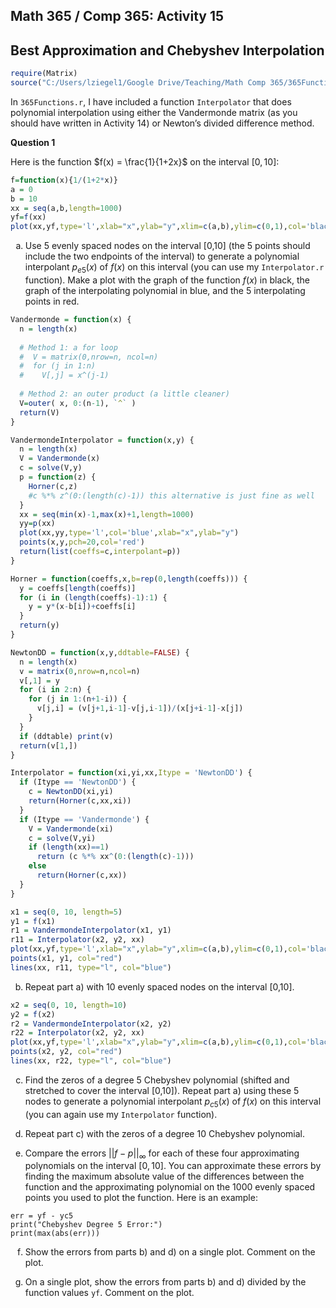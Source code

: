 
## Math 365 / Comp 365: Activity 15
## Best Approximation and Chebyshev Interpolation

```r
require(Matrix)
source("C:/Users/lziegel1/Google Drive/Teaching/Math Comp 365/365Functions.r")
```

In `365Functions.r`, I have included a function `Interpolator` that does polynomial interpolation using either the Vandermonde matrix (as you should have written in Activity 14) or Newton's divided difference method. 

**Question 1**

Here is the function $f(x) = \frac{1}{1+2x}$ on the interval $[0,10]$: 
```r
f=function(x){1/(1+2*x)}
a = 0
b = 10
xx = seq(a,b,length=1000)
yf=f(xx)
plot(xx,yf,type='l',xlab="x",ylab="y",xlim=c(a,b),ylim=c(0,1),col='black',lwd=2)
```

a) Use 5 evenly spaced nodes on the interval [0,10] (the 5 points should include the two endpoints of the interval) to generate a polynomial interpolant $p_{e5}(x)$ of $f(x)$ on this interval (you can use my `Interpolator.r` function). Make a plot with the graph of the function $f(x)$ in black, the graph of the interpolating polynomial in blue, and the 5 interpolating points in red.

```r
Vandermonde = function(x) {
  n = length(x)
  
  # Method 1: a for loop
  #  V = matrix(0,nrow=n, ncol=n)
  #  for (j in 1:n)
  #    V[,j] = x^(j-1)
  
  # Method 2: an outer product (a little cleaner)
  V=outer( x, 0:(n-1), `^` )
  return(V)
}

VandermondeInterpolator = function(x,y) {
  n = length(x)
  V = Vandermonde(x)
  c = solve(V,y)
  p = function(z) { 
    Horner(c,z)
    #c %*% z^(0:(length(c)-1)) this alternative is just fine as well
  }  
  xx = seq(min(x)-1,max(x)+1,length=1000)
  yy=p(xx)
  plot(xx,yy,type='l',col='blue',xlab="x",ylab="y")
  points(x,y,pch=20,col='red')  
  return(list(coeffs=c,interpolant=p))
}

Horner = function(coeffs,x,b=rep(0,length(coeffs))) {
  y = coeffs[length(coeffs)]
  for (i in (length(coeffs)-1):1) {
    y = y*(x-b[i])+coeffs[i] 
  }
  return(y)
}

NewtonDD = function(x,y,ddtable=FALSE) {
  n = length(x)
  v = matrix(0,nrow=n,ncol=n)
  v[,1] = y
  for (i in 2:n) {
    for (j in 1:(n+1-i)) {
      v[j,i] = (v[j+1,i-1]-v[j,i-1])/(x[j+i-1]-x[j])
    }
  }
  if (ddtable) print(v)
  return(v[1,])
}

Interpolator = function(xi,yi,xx,Itype = 'NewtonDD') {
  if (Itype == 'NewtonDD') {
    c = NewtonDD(xi,yi)
    return(Horner(c,xx,xi))
  }
  if (Itype == 'Vandermonde') {
    V = Vandermonde(xi)
    c = solve(V,yi)
    if (length(xx)==1)
      return (c %*% xx^(0:(length(c)-1)))
    else
      return(Horner(c,xx))
  }
}
```


```r
x1 = seq(0, 10, length=5)
y1 = f(x1)
r1 = VandermondeInterpolator(x1, y1)
r11 = Interpolator(x2, y2, xx)
plot(xx,yf,type='l',xlab="x",ylab="y",xlim=c(a,b),ylim=c(0,1),col='black',lwd=2)
points(x1, y1, col="red")
lines(xx, r11, type="l", col="blue")
```

b) Repeat part a) with 10 evenly spaced nodes on the interval [0,10].

```r
x2 = seq(0, 10, length=10)
y2 = f(x2)
r2 = VandermondeInterpolator(x2, y2)
r22 = Interpolator(x2, y2, xx)
plot(xx,yf,type='l',xlab="x",ylab="y",xlim=c(a,b),ylim=c(0,1),col='black',lwd=2)
points(x2, y2, col="red")
lines(xx, r22, type="l", col="blue")
```


c) Find the zeros of a degree 5 Chebyshev polynomial (shifted and stretched to cover the interval [0,10]). Repeat part a) using these 5 nodes to generate a polynomial interpolant $p_{c5}(x)$ of $f(x)$ on this interval (you can again use my `Interpolator` function).



d) Repeat part c) with the zeros of a degree 10 Chebyshev polynomial.

e) Compare the errors $||f-p||_{\infty}$ for each of these four approximating polynomials on the interval $[0,10]$. You can approximate these errors by finding the maximum absolute value of the differences between the function and the approximating polynomial on the 1000 evenly spaced points you used to plot the function. Here is an example:
```
err = yf - yc5
print("Chebyshev Degree 5 Error:")
print(max(abs(err)))
```

f) Show the errors from parts b) and d) on a single plot. Comment on the plot.

g) On a single plot, show the errors from parts b) and d) divided by the function values `yf`. Comment on the plot.

